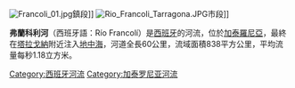 [[Image:Francoli_01.jpg|thumb]]鎮段]]
[[File:Rio_Francoli_Tarragona.JPG|thumb]]市段]]

'''弗蘭科利河'''（西班牙語：Río Francolí）是[[西班牙|西班牙]]的河流，位於[[加泰羅尼亞|加泰羅尼亞]]，最終在[[塔拉戈納|塔拉戈納]]附近注入[[地中海|地中海]]，河道全長60公里，流域面積838平方公里，平均流量每秒1.18立方米。

{{Spain-geo-stub}}

{{coord|41|23|33.28|N|1|8|2.8|E|type:waterbody_region:ES-CT|display=title}}

[[Category:西班牙河流|Category:西班牙河流]]
[[Category:加泰罗尼亚河流|Category:加泰罗尼亚河流]]
